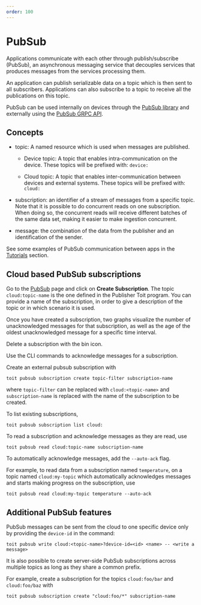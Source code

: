 ```yaml
---
order: 100
---
```


# PubSub

Applications communicate with each other through publish/subscribe (PubSub), an asynchronous messaging service that decouples services that produces messages from the services processing them.

An application can publish serializable data on a topic which is then sent to all subscribers. Applications can also subscribe to a topic to receive all the publications on this topic.

PubSub can be used internally on devices through the [PubSub library](https://libs.toit.io/pubsub/library-summary) and externally using the [PubSub GRPC API](https://github.com/toitware/api/tree/master/proto/toit/api/pubsub).

## Concepts

- topic: A named resource which is used when messages are published.

  - Device topic: A topic that enables intra-communication on the device. These topics will be prefixed with: `device:`

  - Cloud topic: A topic that enables inter-communication between devices and external systems. These topics will be prefixed with: `cloud:`

- subscription: an identifier of a stream of messages from a specific topic. Note that it is possible to do concurrent reads on one subscription. When doing so, the concurrent reads will receive different batches of the same data set, making it easier to make ingestion concurrent.

- message: the combination of the data from the publisher and an identification of the sender.

See some examples of PubSub communication between apps in the [Tutorials](../../platform/tutorials/pubsub/pubsubint) section.

## Cloud based PubSub subscriptions

<Tabs>
<Tab label="Console">

Go to the [PubSub](https://console.toit.io/pubsub) page and click on **Create Subscription**. The topic `cloud:topic-name` is the one defined in the Publisher Toit program.
You can provide a name of the subscription, in order to give a description of the topic or in which scenario it is used.

Once you have created a subscription, two graphs visualize the number of unacknowledged messages for that subscription, as well as the age of the oldest unacknowledged message for a specific time interval.

Delete a subscription with the bin icon.

Use the CLI commands to acknowledge messages for a subscription.

</Tab>
<Tab label="CLI">

Create an external pubsub subscription with

```shell
toit pubsub subscription create topic-filter subscription-name
```

where `topic-filter` can be replaced with `cloud:<topic-name>` and `subscription-name` is replaced with the name of the subscription to be created.

To list existing subscriptions,

```shell
toit pubsub subscription list cloud:
```

To read a subscription and acknowledge messages as they are read, use

```shell
toit pubsub read cloud:topic-name subscription-name
```

To automatically acknowledge messages, add the `--auto-ack` flag.

For example, to read data from a subscription named `temperature`, on a topic named `cloud:my-topic` which automatically acknowledges messages and starts making progress on the subscription, use

```shell
toit pubsub read cloud:my-topic temperature --auto-ack
```

</Tab>
</Tabs>

## Additional PubSub features

PubSub messages can be sent from the cloud to one specific device only by providing the `device-id` in the command:

```shell
toit pubsub write cloud:<topic-name>?device-id=<id> <name> -- <write a message>
```

It is also possible to create server-side PubSub subscriptions across multiple topics as long as they share a common prefix.

For example, create a subscription for the topics `cloud:foo/bar` and `cloud:foo/baz` with

```shell
toit pubsub subscription create "cloud:foo/*" subscription-name
```
